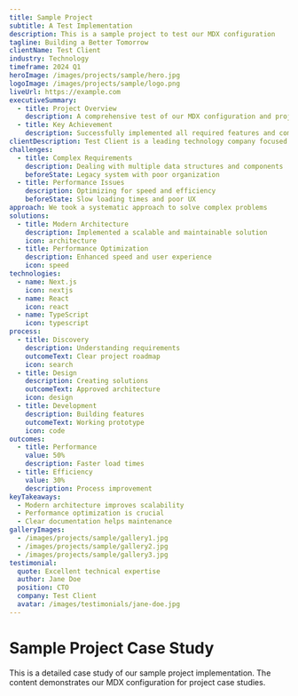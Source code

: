 ```yaml
---
title: Sample Project
subtitle: A Test Implementation
description: This is a sample project to test our MDX configuration
tagline: Building a Better Tomorrow
clientName: Test Client
industry: Technology
timeframe: 2024 Q1
heroImage: /images/projects/sample/hero.jpg
logoImage: /images/projects/sample/logo.png
liveUrl: https://example.com
executiveSummary:
  - title: Project Overview
    description: A comprehensive test of our MDX configuration and project structure
  - title: Key Achievement
    description: Successfully implemented all required features and components
clientDescription: Test Client is a leading technology company focused on innovation
challenges:
  - title: Complex Requirements
    description: Dealing with multiple data structures and components
    beforeState: Legacy system with poor organization
  - title: Performance Issues
    description: Optimizing for speed and efficiency
    beforeState: Slow loading times and poor UX
approach: We took a systematic approach to solve complex problems
solutions:
  - title: Modern Architecture
    description: Implemented a scalable and maintainable solution
    icon: architecture
  - title: Performance Optimization
    description: Enhanced speed and user experience
    icon: speed
technologies:
  - name: Next.js
    icon: nextjs
  - name: React
    icon: react
  - name: TypeScript
    icon: typescript
process:
  - title: Discovery
    description: Understanding requirements
    outcomeText: Clear project roadmap
    icon: search
  - title: Design
    description: Creating solutions
    outcomeText: Approved architecture
    icon: design
  - title: Development
    description: Building features
    outcomeText: Working prototype
    icon: code
outcomes:
  - title: Performance
    value: 50%
    description: Faster load times
  - title: Efficiency
    value: 30%
    description: Process improvement
keyTakeaways:
  - Modern architecture improves scalability
  - Performance optimization is crucial
  - Clear documentation helps maintenance
galleryImages:
  - /images/projects/sample/gallery1.jpg
  - /images/projects/sample/gallery2.jpg
  - /images/projects/sample/gallery3.jpg
testimonial:
  quote: Excellent technical expertise
  author: Jane Doe
  position: CTO
  company: Test Client
  avatar: /images/testimonials/jane-doe.jpg
---
```


# Sample Project Case Study

This is a detailed case study of our sample project implementation. The content demonstrates our MDX configuration for project case studies. 